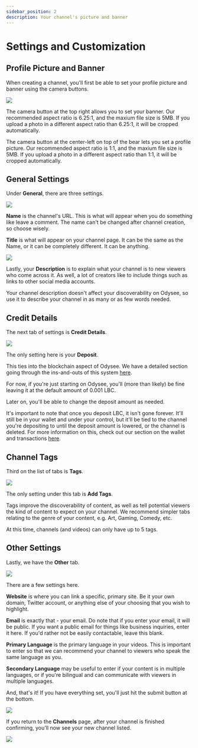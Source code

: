 ```yaml
---
sidebar_position: 2
description: Your channel's picture and banner
---
```


# Settings and Customization

## Profile Picture and Banner

When creating a channel, you'll first be able to set your profile picture and banner using the camera buttons.

![](https://i.imgur.com/6qRbCj2.png)

The camera button at the top right allows you to set your banner. Our recommended aspect ratio is 6.25:1, and the maxium file size is 5MB. If you upload a photo in a different aspect ratio than 6.25:1, it will be cropped automatically.

The camera button at the center-left on top of the bear lets you set a profile picture. Our recommended aspect ratio is 1:1, and the maxium file size is 5MB. If you upload a photo in a different aspect ratio than 1:1, it will be cropped automatically.

## General Settings

Under **General**, there are three settings.

![](https://i.imgur.com/JOCIYbJ.png)

**Name** is the channel's URL. This is what will appear when you do something like leave a comment. The name can't be changed after channel creation, so choose wisely.

**Title** is what will appear on your channel page. It can be the same as the Name, or it can be completely different. It can be anything.

![](https://i.imgur.com/q5rnbDp.png)

Lastly, your **Description** is to explain what your channel is to new viewers who come across it. As well, a lot of creators like to include things such as links to other social media accounts.

Your channel description doesn't affect your discoverability on Odysee, so use it to describe your channel in as many or as few words needed.

## Credit Details

The next tab of settings is **Credit Details**.

![](https://i.imgur.com/9KoSXWY.png)


The only setting here is your **Deposit**.

This ties into the blockchain aspect of Odysee. We have a detailed section going through the ins-and-outs of this system [here](http://chihuahuaspin.com).

For now, if you're just starting on Odysee, you'll (more than likely) be fine leaving it at the default amount of 0.001 LBC.

Later on, you'll be able to change the deposit amount as needed.

It's important to note that once you deposit LBC, it isn't gone forever. It'll still be in your wallet and under your control, but it'll be tied to the channel you're depositing to until the deposit amount is lowered, or the channel is deleted. For more information on this, check out our section on the wallet and transactions [here](http://chihuahuaspin.com).

## Channel Tags

Third on the list of tabs is **Tags**.

![](https://i.imgur.com/zHAMh8M.png)

The only setting under this tab is **Add Tags**.

Tags improve the discoverability of content, as well as tell potential viewers the kind of content to expect on your channel. We recommend simpler tabs relating to the genre of your content, e.g. Art, Gaming, Comedy, etc.

At this time, channels (and videos) can only have up to 5 tags.

## Other Settings

Lastly, we have the **Other** tab.

![](https://i.imgur.com/LNWDqpy.png)

There are a few settings here.

**Website** is where you can link a specific, primary site. Be it your own domain, Twitter account, or anything else of your choosing that you wish to highlight.

**Email** is exactly that - your email. Do note that if you enter your email, it will be public. If you want a public email for things like business inquiries, enter it here. If you'd rather not be easily contactable, leave this blank.

**Primary Language** is the primary language in your videos. This is important to enter so that we can recommend your channel to viewers who speak the same language as you.

**Secondary Language** may be useful to enter if your content is in multiple languages, or if you're bilingual and can communicate with viewers in multiple languages.

And, that's it! If you have everything set, you'll just hit the submit button at the bottom.

![](https://i.imgur.com/2TuYBFW.png)

If you return to the **Channels** page, after your channel is finished confirming, you'll now see your new channel listed.

![](https://i.imgur.com/XLpNGuv.png)